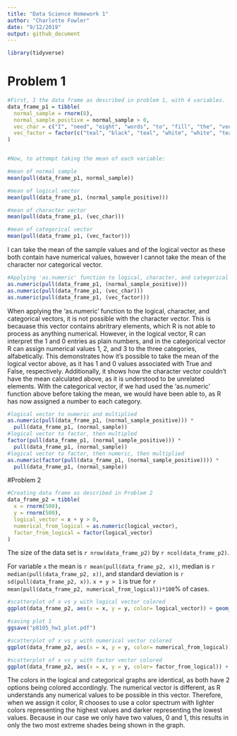 ```yaml
---
title: "Data Science Homework 1"
author: "Charlotte Fowler"
date: "9/12/2019"
output: github_document
---
```


```r
library(tidyverse)
```

# Problem 1

```r
#First, I the data frame as described in problem 1, with 4 variables.
data_frame_p1 = tibble(
  normal_sample = rnorm(8),
  normal_sample_positive = normal_sample > 0,
  vec_char = c("I", "need", "eight", "words", "to", "fill", "the", "vector"),
  vec_factor = factor(c("teal", "black", "teal", "white", "white", "teal", "black", "teal"))
)


#Now, to attempt taking the mean of each variable: 

#mean of normal sample
mean(pull(data_frame_p1, normal_sample))

#mean of logical vector
mean(pull(data_frame_p1, (normal_sample_positive)))

#mean of character vector
mean(pull(data_frame_p1, (vec_char)))

#mean of categorical vector
mean(pull(data_frame_p1, (vec_factor)))
```
I can take the mean of the sample values and of the logical vector as these  both contain have numerical values, however I cannot take the mean of the character nor categorical vector. 


```r
#Applying 'as.numeric' function to logical, character, and categorical vectors
as.numeric(pull(data_frame_p1, (normal_sample_positive)))
as.numeric(pull(data_frame_p1, (vec_char)))
as.numeric(pull(data_frame_p1, (vec_factor)))
```
When applying the 'as.numeric' function to the logical, character, and categorical vectors, it is not possible with the character vector. This is becauase this vector contains abritrary elements, which R is not able to process as anything numerical. However, in the logical vector, R can interpret the 1 and 0 entries as plain numbers, and in the categorical vector R can assign numerical values 1, 2, and 3 to the three categories, alfabetically. This demonstrates how it's possible to take the mean of the logical vector above, as it has 1 and 0 values associated with True and False, respectively. Additionally, it shows how the character vector couldn't have the mean calculated above, as it is understood to be unrelated elements. With the categorical vector, if we had used the 'as.numeric' function above before taking the mean, we would have been able to, as R has now assigned a number to each category. 

```r
#logical vector to numeric and multiplied
as.numeric(pull(data_frame_p1, (normal_sample_positive))) * 
  pull(data_frame_p1, (normal_sample))
#logical vector to factor, then multipled
factor(pull(data_frame_p1, (normal_sample_positive))) * 
  pull(data_frame_p1, (normal_sample))
#logical vector to factor, then numeric, then multiplied
as.numeric(factor(pull(data_frame_p1, (normal_sample_positive)))) * 
  pull(data_frame_p1, (normal_sample))
```

#Problem 2
```r
#Creating data frame as described in Problem 2
data_frame_p2 = tibble(
  x = rnorm(500),
  y = rnorm(500),
  logical_vector = x + y > 0,
  numerical_from_logical = as.numeric(logical_vector),
  factor_from_logical = factor(logical_vector)
)
```

The size of the data set is `r nrow(data_frame_p2)` by `r ncol(data_frame_p2)`. 

For variable `x` the mean is `r mean(pull(data_frame_p2, x))`, median is `r median(pull(data_frame_p2, x))`, and standard deviation is `r sd(pull(data_frame_p2, x))`. `x + y > 1` is true for `r mean(pull(data_frame_p2, numerical_from_logical))*100`% of cases. 

```r
#scatterplot of x vs y with logical vector colored
ggplot(data_frame_p2, aes(x = x, y = y, color= logical_vector)) + geom_point()

#saving plot 1
ggsave("p8105_hw1_plot.pdf")

#scatterplot of x vs y with numerical vector colored
ggplot(data_frame_p2, aes(x = x, y = y, color= numerical_from_logical)) + geom_point()

#scatterplot of x vs y with factor vector colored
ggplot(data_frame_p2, aes(x = x, y = y, color= factor_from_logical)) + geom_point()
```

The colors in the logical and categorical graphs are identical, as both have 2 options being colored accordingly. The numerical vector is different, as R understands any numerical values to be possible in this vector. Therefore, when we assign it color, R chooses to use a color spectrum with lighter colors representing the highest values and darker representing the lowest values. Because in our case we only have two values, 0 and 1, this results in only the two most extreme shades being shown in the graph. 


